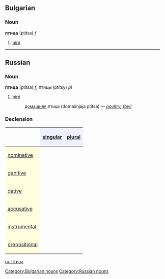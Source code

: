 ==Bulgarian==
[[Category:Bulgarian nouns]]
===Noun===
'''птица''' (ptitsa) ''f''
# [[bird]]


----
==Russian==
[[Category:Russian nouns]]
===Noun===
'''птица''' (ptítsa) ''f'', птицы (ptítsy) ''pl''

# [[bird]]
#:[[домашний|домашняя]] птица (domášnjaja ptítsa) — ''[[poultry]], [[fowl]]''

===Declension===
{| border="1" cellpadding="4" cellspacing="0"
!
! style="background-color: #EFEFFF" align="center"|[[singular]]
! style="background-color: #EFEFFF" align="center"|[[plural]]
|-
! style="background-color: #FFFFE0" align="left"|[[nominative case|nominative]]
| align="center"|{{RUchar|пти́ца}}
| align="center"|{{RUchar|пти́цы}}
|-
! style="background-color: #FFFFE0" align="left"|[[genitive case|genitive]]
| align="center"|{{RUchar|пти́цы}}
| align="center"|{{RUchar|птиц}}
|-
! style="background-color: #FFFFE0" align="left"|[[dative case|dative]]
| align="center"|{{RUchar|пти́це}}
| align="center"|{{RUchar|пти́цам}}
|-
! style="background-color: #FFFFE0" align="left"|[[accusative case|accusative]]
| align="center"|{{RUchar|пти́цу}}
| align="center"|{{RUchar|птиц}}
|-
! style="background-color: #FFFFE0" align="left"|[[instrumental case|instrumental]]
| align="center"|{{RUchar|пти́цей, пти́цею}}
| align="center"|{{RUchar|пти́цами}}
|-
! style="background-color: #FFFFE0" align="left"|[[prepositional case|prepositional]]
| align="center"|{{RUchar|о пти́це}}
| align="center"|{{RUchar|о пти́цах}}
|}

[[ru:Птица]]